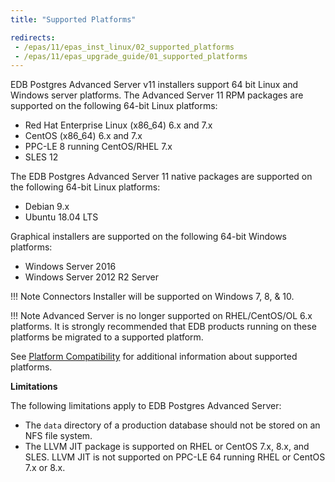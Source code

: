 ```yaml
---
title: "Supported Platforms"

redirects:
 - /epas/11/epas_inst_linux/02_supported_platforms
 - /epas/11/epas_upgrade_guide/01_supported_platforms
---
```


EDB Postgres Advanced Server v11 installers support 64 bit Linux and Windows server platforms. The Advanced Server 11 RPM packages are supported on the following 64-bit Linux platforms:

-   Red Hat Enterprise Linux (x86_64) 6.x and 7.x
-   CentOS (x86_64) 6.x and 7.x
-   PPC-LE 8 running CentOS/RHEL 7.x
-   SLES 12

The EDB Postgres Advanced Server 11 native packages are supported on the following 64-bit Linux platforms:

-   Debian 9.x 
-   Ubuntu 18.04 LTS

Graphical installers are supported on the following 64-bit Windows platforms:

-   Windows Server 2016
-   Windows Server 2012 R2 Server 

!!! Note
    Connectors Installer will be supported on Windows 7, 8, & 10.

!!! Note
    Advanced Server is no longer supported on RHEL/CentOS/OL 6.x platforms. It is strongly recommended that EDB products running on these platforms be migrated to a supported platform.

See [Platform Compatibility](https://www.enterprisedb.com/platform-compatibility)
 for additional information about supported platforms.

**Limitations**

The following limitations apply to EDB Postgres Advanced Server:

-   The `data` directory of a production database should not be stored on an NFS file system.
-   The LLVM JIT package is supported on RHEL or CentOS 7.x, 8.x, and SLES. LLVM JIT is not supported on PPC-LE 64 running RHEL or CentOS 7.x or 8.x.

